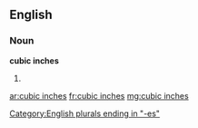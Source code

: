 ==English==

===Noun===
'''cubic inches'''

# {{plural of|cubic inch}}

[[Category:English plurals ending in "-es"]]

[[ar:cubic inches]]
[[fr:cubic inches]]
[[mg:cubic inches]]